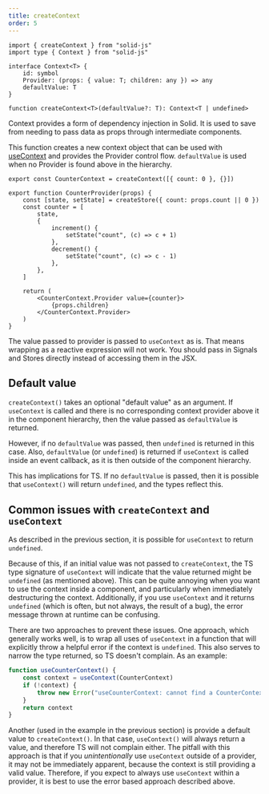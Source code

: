 ```yaml
---
title: createContext
order: 5
---
```


```tsx
import { createContext } from "solid-js"
import type { Context } from "solid-js"

interface Context<T> {
	id: symbol
	Provider: (props: { value: T; children: any }) => any
	defaultValue: T
}

function createContext<T>(defaultValue?: T): Context<T | undefined>

```

Context provides a form of dependency injection in Solid. 
It is used to save from needing to pass data as props through intermediate components.

This function creates a new context object that can be used with [useContext](/reference/component-apis/use-context) and provides the Provider control flow. 
`defaultValue` is used when no Provider is found above in the hierarchy.

```tsx
export const CounterContext = createContext([{ count: 0 }, {}])

export function CounterProvider(props) {
	const [state, setState] = createStore({ count: props.count || 0 })
	const counter = [
		state,
		{
			increment() {
				setState("count", (c) => c + 1)
			},
			decrement() {
				setState("count", (c) => c - 1)
			},
		},
	]

	return (
		<CounterContext.Provider value={counter}>
			{props.children}
		</CounterContext.Provider>
	)
}
```

The value passed to provider is passed to `useContext` as is. 
That means wrapping as a reactive expression will not work. 
You should pass in Signals and Stores directly instead of accessing them in the JSX.

## Default value

`createContext()` takes an optional "default value" as an argument. 
If `useContext` is called and there is no corresponding context provider above it in the component hierarchy, then the value passed as `defaultValue` is returned.

However, if no `defaultValue` was passed, then `undefined` is returned in this case. 
Also, `defaultValue` (or `undefined`) is returned if `useContext` is called inside an event callback, as it is then outside of the component hierarchy.

This has implications for TS. 
If no `defaultValue` is passed, then it is possible that `useContext()` will return `undefined`, and the types reflect this.

## Common issues with `createContext` and `useContext`

As described in the previous section, it is possible for `useContext` to return `undefined`.

Because of this, if an initial value was not passed to `createContext`, the TS type signature of `useContext` will indicate that
the value returned might be `undefined` (as mentioned above). 
This can be quite annoying when you want to use the context inside a component, and particularly when immediately destructuring the context. 
Additionally, if you use `useContext` and it returns `undefined` (which is often, but not always, the result of a bug), the error message thrown at runtime can be confusing.

There are two approaches to prevent these issues.
One approach, which generally works well, is to wrap all uses of `useContext` in a function that will explicitly throw a helpful error if the context is `undefined`. 
This also serves to narrow the type returned, so TS doesn't complain. 
As an example:

```ts
function useCounterContext() {
	const context = useContext(CounterContext)
	if (!context) {
		throw new Error("useCounterContext: cannot find a CounterContext")
	}
	return context
}
```

Another (used in the example in the previous section) is provide a default value to `createContext()`. 
In that case, `useContext()` will always return a value, and therefore TS will not complain either. 
The pitfall with this approach is that if you _unintentionally_ use `useContext` outside of a provider, it may not be immediately apparent, because the context is still providing a valid value. 
Therefore, if you expect to always use `useContext` within a provider, it is best to use the error based approach described above.
